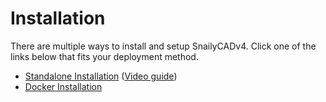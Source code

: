 # Installation

There are multiple ways to install and setup SnailyCADv4. Click one of the links below that fits your deployment method.

- [Standalone Installation](/install/methods/standalone) ([Video guide](https://youtu.be/06NiiO8-rIM))
- [Docker Installation](/install/methods/docker)

